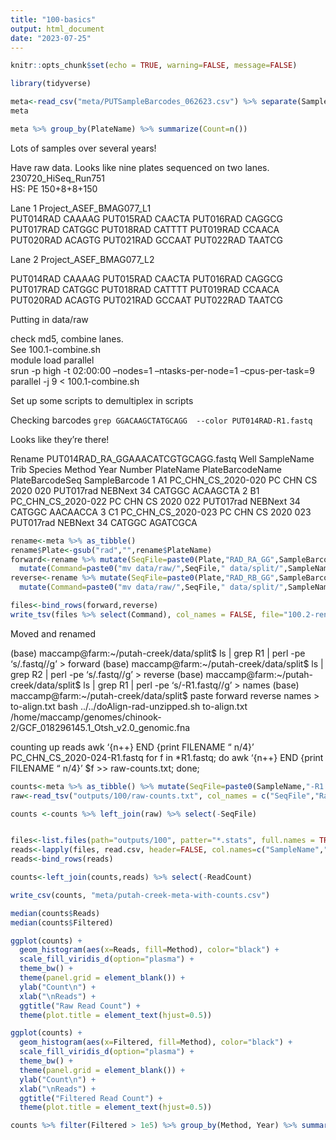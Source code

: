 ```yaml
---
title: "100-basics"
output: html_document
date: "2023-07-25"
---
```


```r
knitr::opts_chunk$set(echo = TRUE, warning=FALSE, message=FALSE)
```

```r
library(tidyverse)
```

```r
meta<-read_csv("meta/PUTSampleBarcodes_062623.csv") %>% separate(SampleName, into=c("Trib","Species","Method","Year","Number"), remove = FALSE) 
meta
```
```r
meta %>% group_by(PlateName) %>% summarize(Count=n())
```

Lots of samples over several years!         


Have raw data.  Looks like nine plates sequenced on two lanes. 
230720_HiSeq_Run751      
HS: PE 150+8+8+150      

Lane 1 Project_ASEF_BMAG077_L1         
PUT014RAD	CAAAAG
PUT015RAD	CAACTA
PUT016RAD	CAGGCG
PUT017RAD	CATGGC
PUT018RAD	CATTTT
PUT019RAD	CCAACA
PUT020RAD	ACAGTG
PUT021RAD	GCCAAT
PUT022RAD	TAATCG

Lane 2     Project_ASEF_BMAG077_L2


PUT014RAD	CAAAAG
PUT015RAD	CAACTA
PUT016RAD	CAGGCG
PUT017RAD	CATGGC
PUT018RAD	CATTTT
PUT019RAD	CCAACA
PUT020RAD	ACAGTG
PUT021RAD	GCCAAT
PUT022RAD	TAATCG

Putting in data/raw     

check md5, combine lanes.       
See 100.1-combine.sh     
module load parallel     
srun -p high -t 02:00:00 --nodes=1 --ntasks-per-node=1 --cpus-per-task=9 parallel -j 9 < 100.1-combine.sh    

Set up some scripts to demultiplex in scripts    

Checking barcodes `grep GGACAAGCTATGCAGG  --color PUT014RAD-R1.fastq `     

Looks like they're there!     

Rename
PUT014RAD_RA_GGAAACATCGTGCAGG.fastq
   Well          SampleName Trib Species Method Year Number PlateName PlateBarcodeName PlateBarcodeSeq SampleBarcode
1    A1  PC_CHN_CS_2020-020   PC     CHN     CS 2020    020 PUT017rad       NEBNext 34          CATGGC      ACAAGCTA
2    B1  PC_CHN_CS_2020-022   PC     CHN     CS 2020    022 PUT017rad       NEBNext 34          CATGGC      AACAACCA
3    C1  PC_CHN_CS_2020-023   PC     CHN     CS 2020    023 PUT017rad       NEBNext 34          CATGGC      AGATCGCA

```r
rename<-meta %>% as_tibble()
rename$Plate<-gsub("rad","",rename$PlateName)
forward<-rename %>% mutate(SeqFile=paste0(Plate,"RAD_RA_GG",SampleBarcode,"TGCAGG.fastq")) %>% dplyr::select(SeqFile,SampleName) %>%
  mutate(Command=paste0("mv data/raw/",SeqFile," data/split/",SampleName,"-R1.fastq"))
reverse<-rename %>% mutate(SeqFile=paste0(Plate,"RAD_RB_GG",SampleBarcode,"TGCAGG.fastq")) %>% dplyr::select(SeqFile,SampleName) %>%
  mutate(Command=paste0("mv data/raw/",SeqFile," data/split/",SampleName,"-R2.fastq"))

files<-bind_rows(forward,reverse) 
write_tsv(files %>% select(Command), col_names = FALSE, file="100.2-rename-fish.sh")
```

Moved and renamed   

(base) maccamp@farm:~/putah-creek/data/split$ ls | grep R1 | perl -pe 's/.fastq//g'  > forward
(base) maccamp@farm:~/putah-creek/data/split$ ls | grep R2 | perl -pe 's/.fastq//g' > reverse
(base) maccamp@farm:~/putah-creek/data/split$ ls | grep R1 | perl -pe 's/-R1.fastq//g' > names
(base) maccamp@farm:~/putah-creek/data/split$ paste forward reverse names > to-align.txt
bash ../../doAlign-rad-unzipped.sh to-align.txt /home/maccamp/genomes/chinook-2/GCF_018296145.1_Otsh_v2.0_genomic.fna 

counting up reads 
awk '{n++} END {print FILENAME "\t" n/4}' PC_CHN_CS_2020-024-R1.fastq
for f in *R1.fastq; do awk '{n++} END {print FILENAME "\t" n/4}' $f >> raw-counts.txt; done;

```r
counts<-meta %>% as_tibble() %>% mutate(SeqFile=paste0(SampleName,"-R1.fastq"))
raw<-read_tsv("outputs/100/raw-counts.txt", col_names = c("SeqFile","RawCounts")) %>% mutate(ReadCount=2*RawCounts) %>% select(-RawCounts)

counts <-counts %>% left_join(raw) %>% select(-SeqFile)


files<-list.files(path="outputs/100", patter="*.stats", full.names = TRUE)
reads<-lapply(files, read.csv, header=FALSE, col.names=c("SampleName","Reads","Filtered","Coverage"))
reads<-bind_rows(reads)

counts<-left_join(counts,reads) %>% select(-ReadCount)

write_csv(counts, "meta/putah-creek-meta-with-counts.csv")

```
```r
median(counts$Reads)
median(counts$Filtered)
```

```r
ggplot(counts) +
  geom_histogram(aes(x=Reads, fill=Method), color="black") +
  scale_fill_viridis_d(option="plasma") +
  theme_bw() +
  theme(panel.grid = element_blank()) +
  ylab("Count\n") +
  xlab("\nReads") +
  ggtitle("Raw Read Count") +
  theme(plot.title = element_text(hjust=0.5))

ggplot(counts) +
  geom_histogram(aes(x=Filtered, fill=Method), color="black") +
  scale_fill_viridis_d(option="plasma") +
  theme_bw() +
  theme(panel.grid = element_blank()) +
  ylab("Count\n") +
  xlab("\nReads") +
  ggtitle("Filtered Read Count") +
  theme(plot.title = element_text(hjust=0.5))
```


```r
counts %>% filter(Filtered > 1e5) %>% group_by(Method, Year) %>% summarize(Count=n())
```


